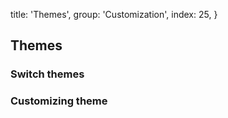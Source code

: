 
  title: 'Themes',
  group: 'Customization',
  index: 25,
}

## Themes

### Switch themes

### Customizing theme

